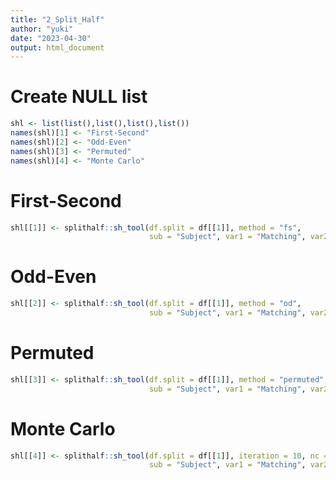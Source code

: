 ```yaml
---
title: "2_Split_Half"
author: "yuki"
date: "2023-04-30"
output: html_document
---
```

# Create NULL list
```r
shl <- list(list(),list(),list(),list())
names(shl)[1] <- "First-Second"
names(shl)[2] <- "Odd-Even"
names(shl)[3] <- "Permuted"
names(shl)[4] <- "Monte Carlo"
```

# First-Second
```r
shl[[1]] <- splithalf::sh_tool(df.split = df[[1]], method = "fs", 
                               sub = "Subject", var1 = "Matching", var2 = "Identity", var3 = "Session")
```
# Odd-Even
```r
shl[[2]] <- splithalf::sh_tool(df.split = df[[1]], method = "od", 
                               sub = "Subject", var1 = "Matching", var2 = "Identity", var3 = "Session")
```
# Permuted
```r
shl[[3]] <- splithalf::sh_tool(df.split = df[[1]], method = "permuted", 
                               sub = "Subject", var1 = "Matching", var2 = "Identity", var3 = "Session")
```
# Monte Carlo
```r
shl[[4]] <- splithalf::sh_tool(df.split = df[[1]], iteration = 10, nc = 16, method = "mc",
                               sub = "Subject", var1 = "Matching", var2 = "Identity", var3 = "Session")
```

